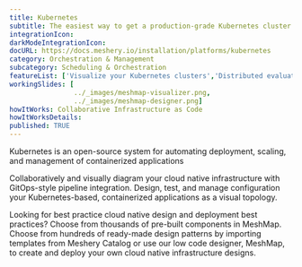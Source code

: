 ```yaml
---
title: Kubernetes
subtitle: The easiest way to get a production-grade Kubernetes cluster up and running
integrationIcon: 
darkModeIntegrationIcon: 
docURL: https://docs.meshery.io/installation/platforms/kubernetes
category: Orchestration & Management
subcategory: Scheduling & Orchestration
featureList: ['Visualize your Kubernetes clusters','Distributed evaluation and enforcement of policy','Pre and post-provisioning workflow extensions']
workingSlides: [
				../_images/meshmap-visualizer.png,
				../_images/meshmap-designer.png]
howItWorks: Collaborative Infrastructure as Code
howItWorksDetails: 
published: TRUE
---
```

Kubernetes is an open-source system for automating deployment, scaling, and management of containerized applications
<p>
    Collaboratively and visually diagram your cloud native infrastructure with GitOps-style pipeline integration. Design, test, and manage configuration your Kubernetes-based, containerized applications as a visual topology.
</p>
<p>
    Looking for best practice cloud native design and deployment best practices? Choose from thousands of pre-built components in MeshMap. Choose from hundreds of ready-made design patterns by importing templates from Meshery Catalog or use our low code designer, MeshMap, to create and deploy your own cloud native infrastructure designs.
</p>